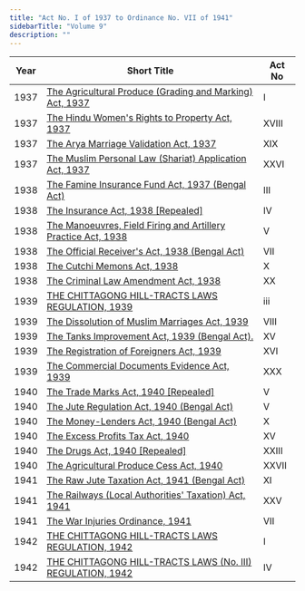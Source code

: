 ```yaml
---
title: "Act No. I of 1937 to Ordinance No. VII of 1941"
sidebarTitle: "Volume 9"
description: ""
---
```


| Year | Short Title | Act No |
|------|-------------|--------|
| 1937 | [The Agricultural Produce (Grading and Marking) Act, 1937](/laws/act-170) | I |
| 1937 | [The Hindu Women's Rights to Property Act, 1937](/laws/act-171) | XVIII |
| 1937 | [The Arya Marriage Validation Act, 1937](/laws/act-172) | XIX |
| 1937 | [The Muslim Personal Law (Shariat) Application Act, 1937](/laws/act-173) | XXVI |
| 1938 | [The Famine Insurance Fund Act, 1937 (Bengal Act)](/laws/act-174) | III |
| 1938 | [The Insurance Act, 1938 [Repealed]](/laws/act-175) | IV |
| 1938 | [The Manoeuvres, Field Firing and Artillery Practice Act, 1938](/laws/act-176) | V |
| 1938 | [The Official Receiver's Act, 1938 (Bengal Act)](/laws/act-177) | VII |
| 1938 | [The Cutchi Memons Act, 1938](/laws/act-178) | X |
| 1938 | [The Criminal Law Amendment Act, 1938](/laws/act-179) | XX |
| 1939 | [THE CHITTAGONG HILL-TRACTS LAWS REGULATION, 1939](/laws/act-1325) | iii |
| 1939 | [The Dissolution of Muslim Marriages Act, 1939](/laws/act-180) | VIII |
| 1939 | [The Tanks Improvement Act, 1939 (Bengal Act).](/laws/act-181) | XV |
| 1939 | [The Registration of Foreigners Act, 1939](/laws/act-182) | XVI |
| 1939 | [The Commercial Documents Evidence Act, 1939](/laws/act-183) | XXX |
| 1940 | [The Trade Marks Act, 1940 [Repealed]](/laws/act-184) | V |
| 1940 | [The Jute Regulation Act, 1940 (Bengal Act)](/laws/act-185) | V |
| 1940 | [The Money-Lenders Act, 1940 (Bengal Act)](/laws/act-186) | X |
| 1940 | [The Excess Profits Tax Act, 1940](/laws/act-187) | XV |
| 1940 | [The Drugs Act, 1940 [Repealed]](/laws/act-188) | XXIII |
| 1940 | [The Agricultural Produce Cess Act, 1940](/laws/act-189) | XXVII |
| 1941 | [The Raw Jute Taxation Act, 1941 (Bengal Act)](/laws/act-190) | XI |
| 1941 | [The Railways (Local Authorities' Taxation) Act, 1941](/laws/act-191) | XXV |
| 1941 | [The War Injuries Ordinance, 1941](/laws/act-192) | VII |
| 1942 | [THE CHITTAGONG HILL-TRACTS LAWS REGULATION, 1942](/laws/act-1326) | I |
| 1942 | [THE CHITTAGONG HILL-TRACTS LAWS (No. III) REGULATION, 1942](/laws/act-1328) | IV |

